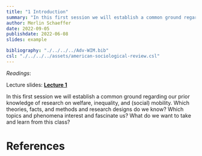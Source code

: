 ```yaml
---
title: "1 Introduction"
summary: "In this first session we will establish a common ground regarding our prior knowledge of research on welfare, inequality, and (social) mobility"
author: Merlin Schaeffer
date: 2022-09-05
publishdate: 2022-06-08
slides: example

bibliography: "./../../../Adv-WIM.bib"
csl: "./../../../assets/american-sociological-review.csl"
---
```


*Readings*: 

Lecture slides: [**Lecture 1**](/Sessions/1-Intro/1-Intro.html)

<!-- ![](/Sessions/1-Correlation-n-Regression/1-Correlation-n-Regression_files/figure-html/min_resid-1.png) -->

In this first session we will establish a common ground regarding our prior knowledge of research on welfare, inequality, and (social) mobility. Which theories, facts, and methods and research designs do we know? Which topics and phenomena interest and fascinate us? What do we want to take and learn from this class?

# References